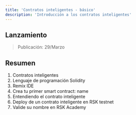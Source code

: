 ---
title: 'Contratos inteligentes - básico'
description: 'Introducción a los contratos inteligentes'
---

## Lanzamiento

> Publicación: 29/Marzo

## Resumen

1. Contratos inteligentes
2. Lenguaje de programación Solidity
3. Remix IDE
4. Crea tu primer smart contract: name
5. Entendiendo el contrato inteligente
6. Deploy de un contrato inteligente en RSK testnet
7. Valide su nombre en RSK Academy
